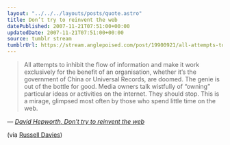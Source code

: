```yaml
---
layout: "../../../layouts/posts/quote.astro"
title: Don’t try to reinvent the web
datePublished: 2007-11-21T07:51:00+00:00
updatedDate: 2007-11-21T07:51:00+00:00
source: tumblr stream
tumblrUrl: https://stream.anglepoised.com/post/19900921/all-attempts-to-inhibit-the-flow-of-information
---
```


> All attempts to inhibit the flow of information and make it work exclusively for the benefit of an organisation, whether it&rsquo;s the government of China or Universal Records, are doomed. The genie is out of the bottle for good. Media owners talk wistfully of &ldquo;owning&rdquo; particular ideas or activities on the internet. They should stop. This is a mirage, glimpsed most often by those who spend little time on the web.

— <cite>[David Hepworth, _Don&rsquo;t try to reinvent the web_](http://www.guardian.co.uk/media/2007/nov/19/pressandpublishing.digitalmedia)</cite>

(via [Russell Davies](http://russelldavies.typepad.com/))
